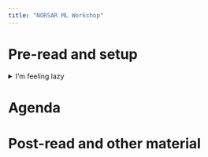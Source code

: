 ```yaml
---
title: "NORSAR ML Workshop"
---
```


# Pre-read and setup

<details>
  <summary>I'm feeling lazy</summary>
  Stuff
</details>

# Agenda 

# Post-read and other material
